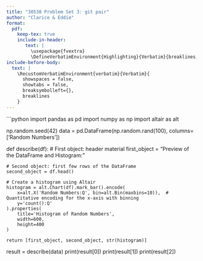 ```yaml
---
title: "30538 Problem Set 3: git pair"
author: "Clarice & Eddie"
format: 
  pdf:
    keep-tex: true
    include-in-header: 
       text: |
         \usepackage{fvextra}
         \DefineVerbatimEnvironment{Highlighting}{Verbatim}{breaklines,commandchars=\\\{\}}
include-before-body:
  text: |
    \RecustomVerbatimEnvironment{verbatim}{Verbatim}{
      showspaces = false,
      showtabs = false,
      breaksymbolleft={},
      breaklines
    }
---
```


```python
import pandas as pd
import numpy as np
import altair as alt

np.random.seed(42)
data = pd.DataFrame(np.random.rand(100), columns=['Random Numbers'])

def describe(df):
    # First object: header material
    first_object = "Preview of the DataFrame and Histogram:"
    
    # Second object: first few rows of the DataFrame
    second_object = df.head()
    
    # Create a histogram using Altair
    histogram = alt.Chart(df).mark_bar().encode(
        x=alt.X('Random Numbers:Q', bin=alt.Bin(maxbins=10)),  # Quantitative encoding for the x-axis with binning
        y='count():Q'        
    ).properties(
        title='Histogram of Random Numbers',
        width=600,
        height=400
    )

    return [first_object, second_object, str(histogram)]

result = describe(data)
print(result[0])
print(result[1])
print(result[2])
